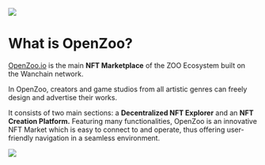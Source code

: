 ![](/openzoologo5.png)

# What is OpenZoo?

[OpenZoo.io](https://openzoo.io) is the main **NFT Marketplace** of the ZOO Ecosystem built on the Wanchain network. 

In OpenZoo, creators and game studios from all artistic genres can freely design and advertise their works.

It consists of two main sections: a **Decentralized NFT Explorer** and an **NFT Creation Platform.**
Featuring many functionalities, OpenZoo is an innovative NFT Market which is easy to connect to and operate, thus offering user-friendly navigation in a seamless environment.

![](/openzoohome3.png)
